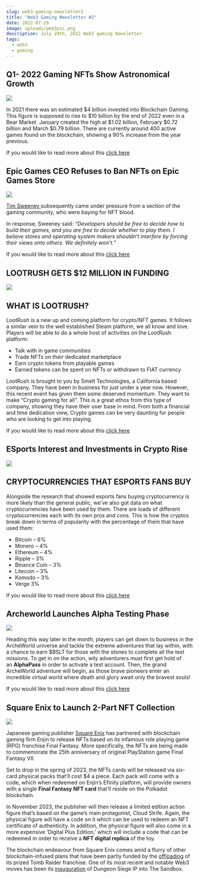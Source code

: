 ```yaml
---
slug: web3-gaming-newsletter2
title: "Web3 Gaming Newsletter #2"
date: 2022-07-29
image: uploads/web3pic.png
description: July 29th, 2022 Web3 gaming Newsletter
tags:
  - web3
  - gaming
---
```


## Q1- 2022 Gaming NFTs Show Astronomical Growth

![](uploads/sandbox.jpg)

In 2021 there was an estimated $4 billion invested into Blockchain Gaming. This figure is supposed to rise to $10 billion by the end of 2022 even in a Bear Market. January created the high at $1.02 billion, February $0.72 billion and March $0.79 billion. There are currently around 400 active games found on the blockchain, showing a 90% increase from the year previous.

If you would like to read more about this [click here](https://www.esports.net/news/q1-show-astronomical-investment-growth/)

## Epic Games CEO Refuses to Ban NFTs on Epic Games Store

![](uploads/epic-games-768x432.jpg)

[Tim Sweeney ](<https://en.wikipedia.org/wiki/Tim_Sweeney_(game_developer)>)subsequently came under pressure from a section of the gaming community, who were baying for NFT blood.

In response, Sweeney said: *“Developers should be free to decide how to build their games, and you are free to decide whether to play them. I believe stores and operating system makers shouldn’t interfere by forcing their views onto others. We definitely won’t.”*

If you would like to read more about this [click here](https://nftnewstoday.com/2022/07/24/epic-games-ceo-tim-sweeney-refuses-to-ban-nfts-on-epic-games-store/)

## LOOTRUSH GETS $12 MILLION IN FUNDING

![](uploads/lootrush.jpg)

## WHAT IS LOOTRUSH?

LootRush is a new up and coming platform for crypto/NFT games. It follows a similar vein to the well established Steam platform, we all know and love. Players will be able to do a whole host of activities on the LootRush platform:

- Talk with in game communities
- Trade NFTs on their dedicated marketplace
- Earn crypto tokens from playable games
- Earned tokens can be spent on NFTs or withdrawn to FIAT currency

LootRush is brought to you by Smelt Technologies, a California based company. They have been in business for just under a year now. However, this recent event has given them some deserved momentum. They want to make “Crypto gaming for all”. This is a great ethos from this type of company, showing they have their user base in mind. From both a financial and time dedication view, Crypto games can be very daunting for people who are looking to get into playing.[](https://www.esports.net/news/crypto-gaming/lootrush-gets-12-miliion-funding/)

If you would like to read more about this [click here](https://www.esports.net/news/crypto-gaming/lootrush-gets-12-miliion-funding/)

## ESports Interest and Investments in Crypto Rise

![](uploads/esports-fans.jpg)

## **CRYPTOCURRENCIES THAT ESPORTS FANS BUY**

Alongside the research that showed esports fans buying cryptocurrency is more likely than the general public, we’ve also got data on what cryptocurrencies have been used by them. There are loads of different cryptocurrencies each with its own pros and cons. This is how the cryptos break down in terms of popularity with the percentage of them that have used them:

- Bitcoin – 6%
- Monero – 4%
- Ethereum – 4%
- Ripple – 3%
- Binance Coin – 3%
- Litecoin – 3%
- Komodo – 3%
- Verge 3%

<!--EndFragment-->

If you would like to read more about this [click here](https://www.esports.net/news/esports-fans-buying-cryptocurrency-on-the-rise-according-to-poll/)

## Archeworld Launches Alpha Testing Phase

![](uploads/join-the-action-as-archeworld-launches-its-alpha-testing-phase2.jpg)

Heading this way later in the month, players can get down to business in the ArcheWorld universe and tackle the extreme adventures that lay within, with a chance to earn $BSLT for those with the stones to complete all the test missions. To get in on the action, wily adventurers must first get hold of an **AlphaPass** in order to activate a test account. Then, the grand ArcheWorld adventure will begin, as those brave pioneers enter an incredible virtual world where death and glory await only the bravest souls!

If you would like to read more about this [click here](https://nftplazas.com/archeworld-alpha-testing-phase/)

## Square Enix to Launch 2-Part NFT Collection

![](uploads/square-enix-to-launch-two-part-final-fantasy-nfts.jpg)

Japanese gaming publisher [Square Enix](https://twitter.com/SquareEnix) has partnered with blockchain gaming firm Enjin to release NFTs based on its infamous role playing game (RPG) franchise Final Fantasy. More specifically, the NFTs are being made to commemorate the 25th anniversary of original PlayStation game Final Fantasy VII.

Set to drop in the spring of 2023, the NFTs cards will be released via six-card physical packs that’ll cost $4 a piece. Each pack will come with a code, which when redeemed on Enjin’s Efinity platform, will provide owners with a single **Final Fantasy NFT card** that’ll reside on the Polkadot blockchain.

In November 2023, the publisher will then release a limited edition action figure that’s based on the game’s main protagonist, Cloud Strife. Again, the physical figure will have a code on it which can be used to redeem an NFT certificate of authenticity. In addition, the physical figure will also come in a more expensive ‘Digital Plus Edition,’ which will include a code that can be redeemed in order to receive a **NFT digital replica** of the toy.

The blockchain endeavour from Square Enix comes amid a flurry of other blockchain-infused plans that have been partly funded by the [offloading](https://nftplazas.com/square-enix-offloads-tomb-raider-to-fund-blockchain-initiatives/) of its prized Tomb Raider franchise. One of its most recent and notable Web3 moves has been its [inauguration](https://nftplazas.com/rpg-dungeon-siege-ip-added-to-the-sandbox/) of Dungeon Siege IP into The Sandbox.
